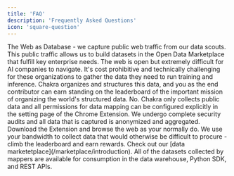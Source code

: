 ```yaml
---
title: 'FAQ'
description: 'Frequently Asked Questions'
icon: 'square-question'
---
```


<Accordion title='What is Chakra?'>
  The Web as Database - we capture public web traffic from our data scouts. This
  public traffic allows us to build datasets in the Open Data Marketplace that
  fulfill key enterprise needs.
</Accordion>

<Accordion title='Why should I contribute?'>
  The web is open but extremely difficult for AI companies to navigate. It's
  cost prohibitive and technically challenging for these organizations to gather
  the data they need to run training and inference. Chakra organizes and
  structures this data, and you as the end contributor can earn standing on the
  leaderboard of the important mission of organizing the world's structured
  data.
</Accordion>

<Accordion title='Does Chakra collect any private data?'>
  No. Chakra only collects public data and all permissions for data mapping can
  be configured explicitly in the setting page of the Chrome Extension. We
  undergo complete security audits and all data that is captured is anonymized
  and aggregated.
</Accordion>

<Accordion title='How do I get started?'>
  Download the Extension and browse the web as your normally do. We use your
  bandwidth to collect data that would otherwise be difficult to procure - climb
  the leaderboard and earn rewards.
</Accordion>

<Accordion title='How can I use the data collected by mappers as an enterprise?'>
  Check out our [data marketetplace](/marketplace/introduction). All of the
  datasets collected by mappers are available for consumption in the data
  warehouse, Python SDK, and REST APIs.
</Accordion>
